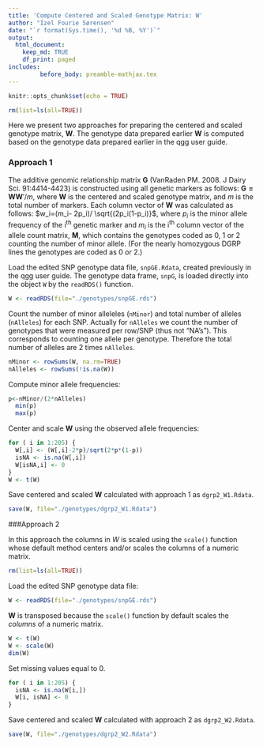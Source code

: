 ```yaml
---
title: 'Compute Centered and Scaled Genotype Matrix: W'
author: "Izel Fourie Sørensen"
date: "`r format(Sys.time(), '%d %B, %Y')`"
output:
  html_document:
    keep_md: TRUE
    df_print: paged
includes:
         before_body: preamble-mathjax.tex
---
```


```r
knitr::opts_chunk$set(echo = TRUE)
```

```r
rm(list=ls(all=TRUE))
```


Here we present two approaches for preparing the centered and scaled genotype matrix, $\bm{W}$. The genotype data prepared earlier $\bm{W}$ is computed based on the genotype data prepared earlier in the qgg user guide.



### Approach 1

The additive genomic relationship matrix $\bm{G}$ (VanRaden PM. 2008. J Dairy Sci. 91:4414-4423) is constructed using all genetic markers as follows: $\bm{G=WW}'/m$, where $\bm{W}$ is the centered and scaled genotype matrix, and $m$ is the total number of markers. Each column vector of $\bm{W}$ was calculated as follows: $w_i=(m_i- 2p_i)/ \sqrt{(2p_i(1-p_i)}$, where $p_i$ is the minor allele frequency of the i^th^ genetic marker and $m_i$ is the i^th^ column vector of the allele count matrix, $\bm{M}$, which contains the genotypes coded as 0, 1 or 2 counting the number of minor allele. (For the nearly homozygous DGRP lines the genotypes are coded as 0 or 2.)

Load the edited SNP genotype data file, `snpGE.Rdata`, created previously in the qgg user guide. The genotype data frame, `snpG`, is loaded  directly into the object `W` by the `readRDS()` function. 
```r
W <- readRDS(file="./genotypes/snpGE.rds")
```

Count the number of minor alleleles (`nMinor`) and total number of alleles (`nAlleles`) for each SNP. Actually for `nAlleles` we count the number of genotypes that were measured per row/SNP (thus not  "NA's"). This corresponds to counting one allele per genotype. Therefore the total number of alleles are 2 times `nAlleles`.
```r
nMinor <- rowSums(W, na.rm=TRUE)
nAlleles <- rowSums(!is.na(W))
```    
    
Compute minor allele frequencies:
```r
p<-nMinor/(2*nAlleles)
  min(p)
  max(p)
```

Center and scale $\bm{W}$ using the observed allele frequencies:
```r
for ( i in 1:205) {
  W[,i] <- (W[,i]-2*p)/sqrt(2*p*(1-p)) 
  isNA <- is.na(W[,i])
  W[isNA,i] <- 0
}
W <- t(W)
```

Save centered and scaled $\bm{W}$ calculated with approach 1 as `dgrp2_W1.Rdata`.
```r
save(W, file="./genotypes/dgrp2_W1.Rdata")
```



###Approach 2


In this approach the columns in $W$ is scaled using the `scale()` function whose default method centers and/or scales the columns of a numeric matrix.

```r
rm(list=ls(all=TRUE))
```


Load the edited SNP genotype data file:
```r
W <- readRDS(file="./genotypes/snpGE.rds")
```

$\bm{W}$ is transposed because the `scale()` function by default scales the *columns* of a numeric matrix. 
```r
W <- t(W)
W <- scale(W)
dim(W)
```

Set missing values equal to 0.
```r
for ( i in 1:205) {
  isNA <- is.na(W[i,])
  W[i, isNA] <- 0
}
```

Save centered and scaled $\bm{W}$ calculated with approach 2 as `dgrp2_W2.Rdata`.
```r
save(W, file="./genotypes/dgrp2_W2.Rdata")
```

